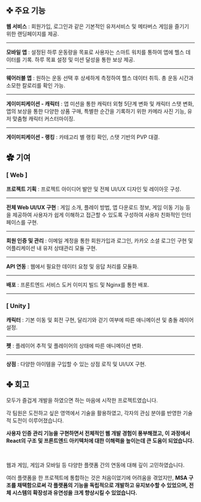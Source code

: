 <div>

## ✜ 주요 기능 


**웹 서비스** : 회원가입, 로그인과 같은 기본적인 유저서비스 및 메타버스 게임을 즐기기 위한 랜딩페이지를 제공.

---

**모바일 앱** : 설정된 하루 운동량을 목표로 사용자는 스마트 워치를 통하여 앱에 헬스 데이터를 기록. 하루 목표 설정 및 미션 달성을 통한 보상 제공.

---

**웨어러블 앱** : 원하는 운동 선택 후 상세하게 측정하여 헬스 데이터 취득. 총 운동 시간과 소모한 칼로리를 확인 가능.

---

**게이미피케이션 - 캐릭터** : 앱 미션을 통한 캐릭터 외형 5단계 변화 및 캐릭터 스탯 변화, 앱의 보상을 통한 다양한 상품 구매, 특별한 순간을 기록하기 위한 카메라 사진 기능, 유저 맞춤형 캐릭터 커스터마이징.

---

**게이미피케이션 - 랭킹** : 카테고리 별 랭킹 확인, 스탯 기반의 PVP 대결.

</div>


<div>

## ✿ 기여

### [ Web ]

**프로젝트 기획** : 프로젝트 아이디어 발안 및 전체 UI/UX 디자인 및 레이아웃 구성.

---

**전체 Web UI/UX 구현** :  게임 소개, 플레이 방법, 앱 다운로드 정보, 게임 이동 기능 등을 제공하여 사용자가 쉽게 이해하고 접근할 수 있도록 구성하여 사용자 친화적인 인터페이스를 구현.

---

**회원 인증 및 관리** : 이메일 계정을 통한 회원가입과 로그인, 카카오 소셜 로그인 구현 및 어플리케이션 내 유저 상태관리 모듈 구현.

---

**API 연동** : 웹에서 필요한 데이터 요청 및 응답 처리를 모듈화.

---

**배포** : 프론트엔드 서비스 도커 이미지 빌드 및 Nginx를 통한 배포.

---

### [ Unity ]

**캐릭터** : 기본 이동 및 회전 구현, 달리기와 걷기 여부에 따른 애니메이션 및 충돌 레이어 설정.

---

**펫** : 플레이어 추적 및 플레이어의 상태에 따른 애니메이션 변화.

---

**상점** :  다양한 아이템을 구입할 수 있는 상점 로직 및 UI/UX 구현.


</div>


<div>

## ✤ 회고

모두가 즐겁게 개발을 하였으면 하는 마음에 시작한 프로젝트였습니다.

각 팀원은 도전하고 싶은 영역에서 기술을 활용하였고, 각자의 관심 분야를 반영한 기술적 도전이 이루어졌습니다.

**사용자 인증 관리 기능을 구현하면서 전체적인 웹 개발 경험이 풍부해졌고, 이 과정에서 React의 구조 및 프론트엔드 아키텍처에 대한 이해력을 높이는데 큰 도움이 되었습니다.**

<br/>

웹과 게임, 게임과 모바일 등 다양한 플랫폼 간의 연동에 대해 깊이 고민하였습니다. 

여러 플랫폼을 한 프로젝트에 통합하는 것은 처음이었기에 어려움을 겪었지만, **MSA 구조를 채택함으로써 각 플랫폼의 기능을 독립적으로 개발하고 유지보수할 수 있었으며, 전체 시스템의 확장성과 유연성을 크게 향상시킬 수 있었습니다.**

</div>